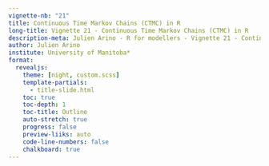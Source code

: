 ---
vignette-nb: "21"
title: Continuous Time Markov Chains (CTMC) in R
long-title: Vignette 21 - Continuous Time Markov Chains (CTMC) in R
description-meta: Julien Arino - R for modellers - Vignette 21 - Continuous Time Markov Chains (CTMC) in R
author: Julien Arino
institute: University of Manitoba*
format: 
  revealjs:
    theme: [night, custom.scss]    
    template-partials:
      - title-slide.html
    toc: true
    toc-depth: 1
    toc-title: Outline
    auto-stretch: true
    progress: false
    preview-liiks: auto
    code-line-numbers: false
    chalkboard: true
---

